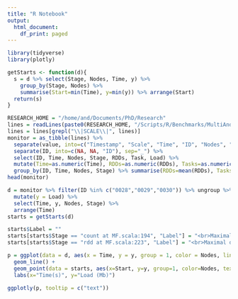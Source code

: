 ```yaml
---
title: "R Notebook"
output:
  html_document:
    df_print: paged
---
```


```r
library(tidyverse)
library(plotly)

getStarts <- function(d){
  s = d %>% select(Stage, Nodes, Time, y) %>% 
    group_by(Stage, Nodes) %>% 
    summarise(Start=min(Time), y=min(y)) %>% arrange(Start)
  return(s)
}
```

```r
RESEARCH_HOME = "/home/and/Documents/PhD/Research"
lines = readLines(paste0(RESEARCH_HOME, "/Scripts/R/Benchmarks/MultiAndSingleNode/R12/aws/monitor.txt"))
lines = lines[grepl("\\|SCALE\\|", lines)]
monitor = as_tibble(lines) %>%
  separate(value, into=c("Timestamp", "Scale", "Time", "ID", "Nodes", "Stage", "RDDs", "Task", "Dura", "Load"), sep="\\|") %>%
  separate(ID, into=c(NA, NA, "ID"), sep="_") %>%
  select(ID, Time, Nodes, Stage, RDDs, Task, Load) %>%
  mutate(Time=as.numeric(Time), RDDs=as.numeric(RDDs), Tasks=as.numeric(Task), Load=as.numeric(Load)) %>%
  group_by(ID, Time, Nodes, Stage) %>% summarise(RDDs=mean(RDDs), Tasks=mean(Tasks), Load=mean(Load))
head(monitor)
```

```r
d = monitor %>% filter(ID %in% c("0028","0029","0030")) %>% ungroup %>% 
  mutate(y = Load) %>%
  select(Time, y, Nodes, Stage) %>% 
  arrange(Time) 
starts = getStarts(d)
```

```r
starts$Label = ""
starts[starts$Stage == "count at MF.scala:194", "Label"] = "<br>Maximal disk find start"
starts[starts$Stage == "rdd at MF.scala:223", "Label"] = "<br>Maximal disk find end"

p = ggplot(data = d, aes(x = Time, y = y, group = 1, color = Nodes, linetype = Nodes)) +
  geom_line() +
  geom_point(data = starts, aes(x=Start, y=y, group=1, color=Nodes, text = paste0(Stage,"<br>Start: ",Start,", Load: ",y,"<br>",Label))) +
  labs(x="Time(s)", y="Load (Mb)")
```

```r
ggplotly(p, tooltip = c("text"))
```


